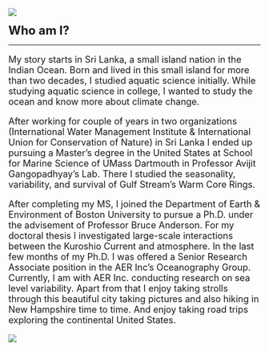 ::: column-screen
![](mountains.png)
:::

<b><font size="+2">Who am I?</font></b>

------------------------------------------------------------------------

<p>

<font size="+1">

My story starts in Sri Lanka, a small island nation in the Indian Ocean. Born and lived in this small island for more than two decades, I studied aquatic science initially. While studying aquatic science in college, I wanted to study the ocean and know more about climate change.

After working for couple of years in two organizations (International Water Management Institute & International Union for Conservation of Nature) in Sri Lanka I ended up pursuing a Master's degree in the United States at School for Marine Science of UMass Dartmouth in Professor Avijit Gangopadhyay's Lab. There I studied the seasonality, variability, and survival of Gulf Stream's Warm Core Rings.

After completing my MS, I joined the Department of Earth & Environment of Boston University to pursue a Ph.D. under the advisement of Professor Bruce Anderson. For my doctoral thesis I investigated large-scale interactions between the Kuroshio Current and atmosphere. In the last few months of my Ph.D. I was offered a Senior Research Associate position in the AER Inc's Oceanography Group. Currently, I am with AER Inc. conducting research on sea level variability. Apart from that I enjoy taking strolls through this beautiful city taking pictures and also hiking in New Hampshire time to time. And enjoy taking road trips exploring the continental United States.

</p>

</font>


::: column-screen
![](Career_Path.jpg)


:::
